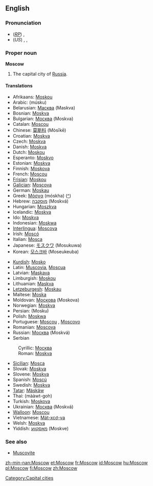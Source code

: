 {{wikipedia|Moscow, Russia}}


==English==

===Pronunciation===
*(''[[RP]]'') {{IPA|/ˈmɒskəʊ/}}, {{SAMPA|/<tt>"mQsk@U</tt>/}}
*(''US'') {{AHD|mäsʹkou or mäsʹkō}}, {{IPA|/ˈmɑskaʊ/ or /ˈmɑskoʊ/}}, {{SAMPA|/"mQskaU/ or /"mQskoU/}}

===Proper noun===
'''Moscow'''
# The capital city of [[Russia]].

====Translations====
{{top}}
*Afrikaans: [[Moskou]]
*Arabic: {{ARchar|[[موسكو]]}} (músku)
*Belarusian: [[Масква]] (Maskva) {{f}}
*Bosnian: [[Moskva#Bosnian|Moskva]] {{f}}
*Bulgarian: [[Москва]] (Moskva) {{f}}
*Catalan: [[Moscou]] {{f}}
*Chinese: [[莫斯科]] (Mòsīkē)
*Croatian: [[Moskva]] {{f}}
*Czech: [[Moskva]] {{f}}
*Danish: [[Moskva]]
*Dutch: [[Moskou]] {{n}}
*Esperanto: [[Moskvo]]
*Estonian: [[Moskva]]
*Finnish: [[Moskova]]
*French: [[Moscou]] {{f}}
*[[Frisian]]: [[Moskou]] {{n}}
*[[Galician]]: [[Moscova]] {{f}}
*German: [[Moskau]] {{n}}
*Greek: [[Μόσχα]] (móskha) {{f}} ([[:el:Μόσχα|^]])
*Hebrew: [[מוסקבה]] (Moskvá) {{f}}
*Hungarian: [[Moszkva]]
*Icelandic: [[Moskva]] {{f}}
*Ido: [[Moskva]]
*Indonesian: [[Moskwa]]
*[[Interlingua]]: [[Moscova]]
*Irish: [[Moscó]]
*Italian: [[Mosca]] {{f}}
*Japanese: [[モスクワ]] (Mosukuwa)
*Korean: [[모스크바]] (Moseukeuba)
{{mid}}
*[[Kurdish]]: [[Mosko]]
*Latin: [[Muscovia]], [[Moscua]] {{f}}
*Latvian: [[Maskava]] {{f}}
*Limburgish: [[Moskou]] {{n}}
*Lithuanian: [[Maskva]] {{f}}
*[[Letzeburgesh]]: [[Moskau]]
*Maltese: [[Moska]]
*Moldovan: [[Москова]] (Moskova) {{f}}
*Norwegian: [[Moskva]]
*Persian: {{FAchar|[[مسکو]]}} (Mosku)
*Polish: [[Moskwa]] {{f}}
*Portuguese: [[Moscou]] {{f}}, [[Moscovo]] {{m}}
*Romanian: [[Moscova]] {{f}}
*Russian: [[Москва]] (Moskvá) {{f}}
*Serbian
:Cyrillic: [[Москва#Serbian|Москва]] {{f}}
:Roman: [[Moskva#Serbian|Moskva]]  {{f}}
*[[Sicilian]]: [[Mosca]] {{f}}
*Slovak: [[Moskva]] {{f}}
*Slovene: [[Moskva]] {{f}}
*Spanish: [[Moscú]] {{m}}
*Swedish: [[Moskva]]
*[[Tatar]]: [[Mäskäw]]
*Thai: {{THchar|[[มอสโก]]}} (mààwt-goh)
*Turkish: [[Moskova]]
*Ukrainian: [[Москва]] (Moskvá) {{f}}
*[[Walloon]]: [[Moscou]]
*Vietnamese: [[Mát-xcơ-va]]
*Welsh: [[Moskva]] {{f}}
*Yiddish: [[מאָסקװע]] (Moskve)
{{bottom}}

===See also===
*[[Muscovite]]

[[Category:Capital cities]]

[[zh-min-nan:Moscow]]
[[et:Moscow]]
[[fr:Moscow]]
[[id:Moscow]]
[[hu:Moscow]]
[[pl:Moscow]]
[[fi:Moscow]]
[[zh:Moscow]]